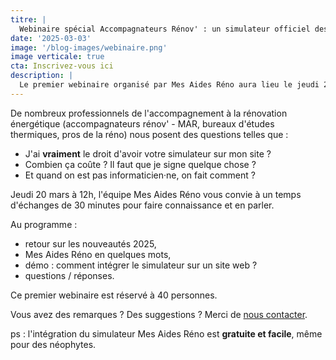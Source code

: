 ```yaml
---
titre: |
  Webinaire spécial Accompagnateurs Rénov' : un simulateur officiel des aides à la rénovation sur votre site
date: '2025-03-03'
image: '/blog-images/webinaire.png'
image verticale: true
cta: Inscrivez-vous ici
description: |
  Le premier webinaire organisé par Mes Aides Réno aura lieu le jeudi 20 mars à 12h. Au programme : les nouveautés 2025, intégrer le simulateur Mes Aides Réno sur votre site en 3 minutes, questions/réponses... Un d'échanges dédié aux MAR et accompagnateurs à la rénovation énergétique.
---
```


De nombreux professionnels de l'accompagnement à la rénovation énergétique (accompagnateurs rénov' - MAR, bureaux d'études thermiques, pros de la réno) nous posent des questions telles que :

- J'ai **vraiment** le droit d'avoir votre simulateur sur mon site ?
- Combien ça coûte ? Il faut que je signe quelque chose ?
- Et quand on est pas informaticien·ne, on fait comment ?

Jeudi 20 mars à 12h, l'équipe Mes Aides Réno vous convie à un temps d'échanges de 30 minutes pour faire connaissance et en parler.

Au programme :

- retour sur les nouveautés 2025,
- Mes Aides Réno en quelques mots,
- démo : comment intégrer le simulateur sur un site web ?
- questions / réponses.

Ce premier webinaire est réservé à 40 personnes.

Vous avez des remarques ? Des suggestions ? Merci de [nous contacter](/contact).

ps : l'intégration du simulateur Mes Aides Réno est **gratuite et facile**, même pour des néophytes.
